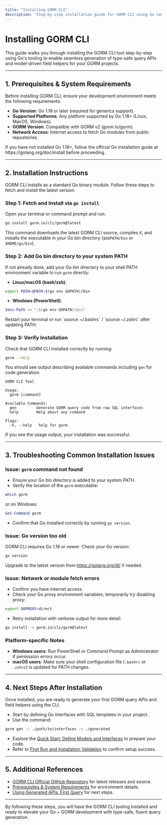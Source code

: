 ```yaml
---
title: "Installing GORM CLI"
description: "Step-by-step installation guide for GORM CLI using Go tooling. Includes commands for fetching the latest version, verification tips, and troubleshooting potential installation issues on multiple platforms."
---
```


# Installing GORM CLI

This guide walks you through installing the GORM CLI tool step-by-step using Go's tooling to enable seamless generation of type-safe query APIs and model-driven field helpers for your GORM projects.

---

## 1. Prerequisites & System Requirements

Before installing GORM CLI, ensure your development environment meets the following requirements:

- **Go Version**: Go 1.18 or later (required for generics support).
- **Supported Platforms**: Any platform supported by Go 1.18+ (Linux, MacOS, Windows).
- **GORM Version**: Compatible with GORM v2 (gorm.io/gorm).
- **Network Access**: Internet access to fetch Go modules from public repositories.

<Tip>
If you have not installed Go 1.18+, follow the official Go installation guide at https://golang.org/doc/install before proceeding.
</Tip>

---

## 2. Installation Instructions

GORM CLI installs as a standard Go binary module. Follow these steps to fetch and install the latest version.

### Step 1: Fetch and Install via `go install`

Open your terminal or command prompt and run:

```bash
go install gorm.io/cli/gorm@latest
```

This command downloads the latest GORM CLI source, compiles it, and installs the executable in your Go bin directory (`$GOPATH/bin` or `$HOME/go/bin`).

### Step 2: Add Go bin directory to your system PATH

If not already done, add your Go bin directory to your shell PATH environment variable to run `gorm` directly:

- **Linux/macOS (bash/zsh)**:

```bash
export PATH=$PATH:$(go env GOPATH)/bin
```

- **Windows (PowerShell)**:

```powershell
$env:Path += ";$(go env GOPATH)\bin"
```

<Tip>
Restart your terminal or run `source ~/.bashrc` / `source ~/.zshrc` after updating PATH.
</Tip>

### Step 3: Verify Installation

Check that GORM CLI installed correctly by running:

```bash
gorm --help
```

You should see output describing available commands including `gen` for code generation:

```
GORM CLI Tool

Usage:
  gorm [command]

Available Commands:
  gen         Generate GORM query code from raw SQL interfaces
  help        Help about any command

Flags:
  -h, --help   help for gorm
```

<Check>
If you see the usage output, your installation was successful.
</Check>

---

## 3. Troubleshooting Common Installation Issues

### Issue: `gorm` command not found

- Ensure your Go bin directory is added to your system PATH.
- Verify the location of the `gorm` executable:

```bash
which gorm
```

or on Windows:

```powershell
Get-Command gorm
```

- Confirm that Go installed correctly by running `go version`.

### Issue: Go version too old

GORM CLI requires Go 1.18 or newer. Check your Go version:

```bash
go version
```

Upgrade to the latest version from https://golang.org/dl/ if needed.

### Issue: Network or module fetch errors

- Confirm you have internet access.
- Check your Go proxy environment variables; temporarily try disabling proxy:

```bash
export GOPROXY=direct
```

- Retry installation with verbose output for more detail:

```bash
go install -v gorm.io/cli/gorm@latest
```

### Platform-specific Notes

- **Windows users**: Run PowerShell or Command Prompt as Administrator if permission errors occur.
- **macOS users**: Make sure your shell configuration file (`.bashrc` or `.zshrc`) is updated for PATH changes.

---

## 4. Next Steps After Installation

Once installed, you are ready to generate your first GORM query APIs and field helpers using the CLI.

- Start by defining Go interfaces with SQL templates in your project.
- Use the command:

```bash
gorm gen -i ./path/to/interfaces -o ./generated
```

- Explore the [Quick Start: Define Models and Interfaces](../core-workflow-quickstart/prepare-models-interfaces) to prepare your code.
- Refer to [First Run and Installation Validation](./first-run-validation) to confirm setup success.

---

## 5. Additional References

- [GORM CLI Official GitHub Repository](https://github.com/go-gorm/cli) for latest releases and source.
- [Prerequisites & System Requirements](./prerequisites-requirements) for environment details.
- [Using Generated APIs: First Query](../core-workflow-quickstart/using-generated-code) for next steps.

---

By following these steps, you will have the GORM CLI tooling installed and ready to elevate your Go + GORM development with type-safe, fluent query generation.



